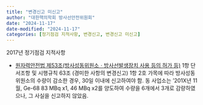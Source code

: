 ```yaml
---
title: "변경신고 미신고"
author: "대한핵의학회 방사선안전위원회"
date: "2024-11-17"
date-modified: "2024-11-17"
categories: [정기점검 지적사항, 변경신고, 변경신고 미신고]
---
```


2017년 정기점검 지적사항

-   <a href="../../compendium/law/nuclear_safety_act.qmd#제53조-방사성동위원소ㆍ방사선발생장치-사용-등의-허가-등" 
   target="_blank" 
   class="text-primary" 
   data-bs-toggle="tooltip" 
   data-bs-html="true" 
   data-bs-placement="bottom"
   title="새로운창으로 열기">
원자력안전법 제53조(방사성동위원소ㆍ방사선발생장치 사용 등의 허가 등)</a> 
<span class="tooltip-text-inverted"
      data-bs-toggle="tooltip" 
      data-bs-html="true" 
      class="tooltip-inverse"
      title="① 방사성동위원소 또는 방사선발생장치(이하 “방사성동위원소등”이라 한다)를 생산ㆍ판매ㆍ사용(소지ㆍ취급을 포함한다. 이하 같다) 또는 이동사용하려는 자는 대통령령으로 정하는 바에 따라 위원회의 허가를 받아야 한다. 허가받은 사항을 변경하려는 때에도 또한 같다. 다만, 총리령으로 정하는 일시적인 사용 장소의 변경과 그 밖의 경미한 사항을 변경하려는 때에는 이를 신고하여야 한다.<개정 2013.3.23.>">1항 단서조항</span>
및 시행규칙 63조 (경미한 사항의 변경신고) 1항 2호 가목에 따라 방사성동위원소의 수량이 감소한 경우, 30일 이내에 신고하여야 함. 동 사업소는 '201X년 11월, Ge-68 83 MBq x1, 46 MBq x2를 양도하여 수량을 6개에서 3개로 감량하였으나, 그 사실을 신고하지 않았음.
